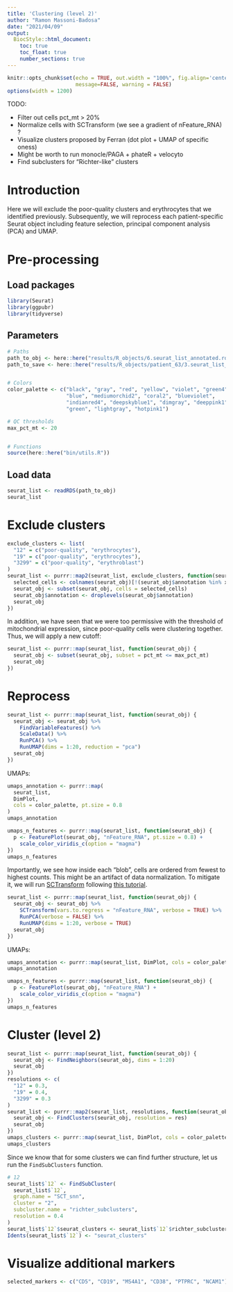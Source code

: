 ```yaml
---
title: 'Clustering (level 2)'
author: "Ramon Massoni-Badosa"
date: "2021/04/09"
output: 
  BiocStyle::html_document:
    toc: true
    toc_float: true
    number_sections: true
---
```


```r
knitr::opts_chunk$set(echo = TRUE, out.width = "100%", fig.align='center', 
                      message=FALSE, warning = FALSE)
options(width = 1200)
```

TODO:

- Filter out cells pct_mt > 20%
- Normalize cells with SCTransform (we see a gradient of nFeature_RNA) ?
- Visualize clusters proposed by Ferran (dot plot + UMAP of specific oness)
- Might be worth to run monocle/PAGA + phateR + velocyto
- Find subclusters for "Richter-like" clusters


# Introduction

Here we will exclude the poor-quality clusters and erythrocytes that we identified previously. Subsequently, we will reprocess each patient-specific Seurat object including feature selection, principal component analysis (PCA) and UMAP.


# Pre-processing

## Load packages

```r
library(Seurat)
library(ggpubr)
library(tidyverse)
```


## Parameters

```r
# Paths
path_to_obj <- here::here("results/R_objects/6.seurat_list_annotated.rds")
path_to_save <- here::here("results/R_objects/patient_63/3.seurat_list_annotated_reprocessed.rds")


# Colors
color_palette <- c("black", "gray", "red", "yellow", "violet", "green4",
                   "blue", "mediumorchid2", "coral2", "blueviolet",
                   "indianred4", "deepskyblue1", "dimgray", "deeppink1",
                   "green", "lightgray", "hotpink1")

# QC thresholds
max_pct_mt <- 20


# Functions
source(here::here("bin/utils.R"))
```


## Load data

```r
seurat_list <- readRDS(path_to_obj)
seurat_list
```


# Exclude clusters

```r
exclude_clusters <- list(
  "12" = c("poor-quality", "erythrocytes"),
  "19" = c("poor-quality", "erythrocytes"),
  "3299" = c("poor-quality", "erythroblast")
)
seurat_list <- purrr::map2(seurat_list, exclude_clusters, function(seurat_obj, x) {
  selected_cells <- colnames(seurat_obj)[!(seurat_obj$annotation %in% x)]
  seurat_obj <- subset(seurat_obj, cells = selected_cells)
  seurat_obj$annotation <- droplevels(seurat_obj$annotation)
  seurat_obj
})
```


In addition, we have seen that we were too permissive with the threshold of mitochondrial expression, since poor-quality cells were clustering together. Thus, we will apply a new cutoff:

```r
seurat_list <- purrr::map(seurat_list, function(seurat_obj) {
  seurat_obj <- subset(seurat_obj, subset = pct_mt <= max_pct_mt)
  seurat_obj
})
```


# Reprocess

```r
seurat_list <- purrr::map(seurat_list, function(seurat_obj) {
  seurat_obj <- seurat_obj %>%
    FindVariableFeatures() %>%
    ScaleData() %>%
    RunPCA() %>%
    RunUMAP(dims = 1:20, reduction = "pca")
  seurat_obj
})
```


UMAPs:

```r
umaps_annotation <- purrr::map(
  seurat_list,
  DimPlot,
  cols = color_palette, pt.size = 0.8
)
umaps_annotation
```
```r
umaps_n_features <- purrr::map(seurat_list, function(seurat_obj) {
  p <- FeaturePlot(seurat_obj, "nFeature_RNA", pt.size = 0.8) +
    scale_color_viridis_c(option = "magma")
})
umaps_n_features
```

Importantly, we see how inside each "blob", cells are ordered from fewest to highest counts. This might be an artifact of data normalization. To mitigate it, we will run [SCTransform](https://genomebiology.biomedcentral.com/articles/10.1186/s13059-019-1874-1) following [this tutorial](https://satijalab.org/seurat/archive/v3.0/sctransform_vignette
.html).


```r
seurat_list <- purrr::map(seurat_list, function(seurat_obj) {
  seurat_obj <- seurat_obj %>%
    SCTransform(vars.to.regress = "nFeature_RNA", verbose = TRUE) %>% 
    RunPCA(verbose = FALSE) %>%
    RunUMAP(dims = 1:20, verbose = TRUE)
  seurat_obj
})
```


UMAPs:

```r
umaps_annotation <- purrr::map(seurat_list, DimPlot, cols = color_palette)
umaps_annotation
```
```r
umaps_n_features <- purrr::map(seurat_list, function(seurat_obj) {
  p <- FeaturePlot(seurat_obj, "nFeature_RNA") +
    scale_color_viridis_c(option = "magma")
})
umaps_n_features
```

# Cluster (level 2)

```r
seurat_list <- purrr::map(seurat_list, function(seurat_obj) {
  seurat_obj <- FindNeighbors(seurat_obj, dims = 1:20)
  seurat_obj
})
resolutions <- c(
  "12" = 0.3,
  "19" = 0.4,
  "3299" = 0.3
)
seurat_list <- purrr::map2(seurat_list, resolutions, function(seurat_obj, res) {
  seurat_obj <- FindClusters(seurat_obj, resolution = res)
  seurat_obj
})
umaps_clusters <- purrr::map(seurat_list, DimPlot, cols = color_palette)
umaps_clusters
```


Since we know that for some clusters we can find further structure, let us  run the `FindSubClusters` function.


```r
# 12
seurat_list$`12` <- FindSubCluster(
  seurat_list$`12`,
  graph.name = "SCT_snn",
  cluster = "2",
  subcluster.name = "richter_subclusters",
  resolution = 0.4
)
seurat_list$`12`$seurat_clusters <- seurat_list$`12`$richter_subclusters
Idents(seurat_list$`12`) <- "seurat_clusters"
```


# Visualize additional markers

```r
selected_markers <- c("CD5", "CD19", "MS4A1", "CD38", "PTPRC", "NCAM1")

```

